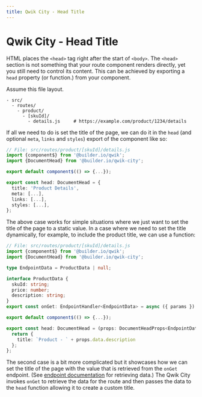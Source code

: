 ```yaml
---
title: Qwik City - Head Title
---
```


#  Qwik City - Head Title

HTML places the `<head>` tag right after the start of `<body>`. The `<head>` section is not something that your route component renders directly, yet you still need to control its content. This can be achieved by exporting a `head` property (or function.) from your component.


Assume this file layout.
```
- src/
  - routes/
    - product/
      - [skuId]/
        - details.js     # https://example.com/product/1234/details
```

If all we need to do is set the title of the page, we can do it in the `head` (and optional `meta`, `links` and `styles`) export of the component like so:
```typescript
// File: src/routes/product/[skuId]/details.js
import {component$} from '@builder.io/qwik';
import {DocumentHead} from '@builder.io/qwik-city';

export default component$(() => {...});

export const head: DocumentHead = {
  title: 'Product Details',
  meta: [...],
  links: [...],
  styles: [...],
};
```

The above case works for simple situations where we just want to set the title of the page to a static value. In a case where we need to set the title dynamically, for example, to include the product title, we can use a function:

```typescript
// File: src/routes/product/[skuId]/details.js
import {component$} from '@builder.io/qwik';
import {DocumentHead} from '@builder.io/qwik-city';

type EndpointData = ProductData | null;

interface ProductData {
  skuId: string;
  price: number;
  description: string;
}
export const onGet: EndpointHandler<EndpointData> = async ({ params }) => { ... };

export default component$(() => {...});

export const head: DocumentHead = (props: DocumentHeadProps<EndpointData>): ResolvedDocumentHead => {
  return {
    title: `Product - ` + props.data.description
  };
};
```

The second case is a bit more complicated but it showcases how we can set the title of the page with the value that is retrieved from the `onGet` endpoint. (See [endpoint documentation](/qwikcity/endpoint/data) for retrieving data.) The Qwik City invokes `onGet` to retrieve the data for the route and then passes the data to the `head` function allowing it to create a custom title.
